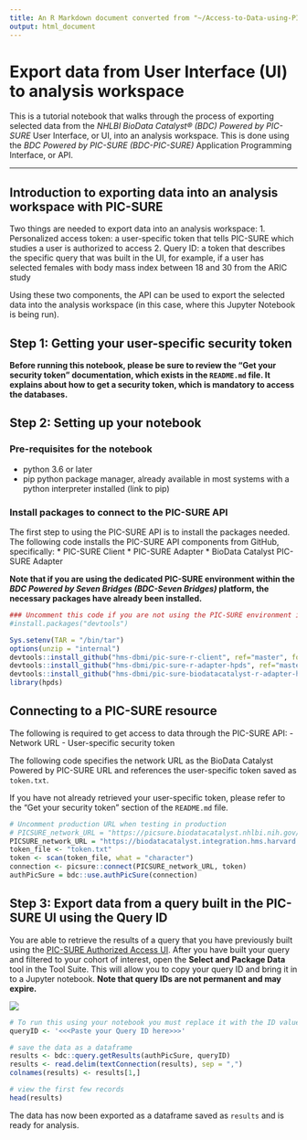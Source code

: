 ```yaml
---
title: An R Markdown document converted from "~/Access-to-Data-using-PIC-SURE-API/NHLBI_BioData_Catalyst/R/0_Export_from_UI.ipynb"
output: html_document
---
```


# Export data from User Interface (UI) to analysis workspace
This is a tutorial notebook that walks through the process of exporting selected data from the *NHLBI BioData Catalyst® (BDC) Powered by PIC-SURE* User Interface, or UI, into an analysis workspace. This is done using the *BDC Powered by PIC-SURE (BDC-PIC-SURE)* Application Programming Interface, or API.

------- 
 
## Introduction to exporting data into an analysis workspace with PIC-SURE

Two things are needed to export data into an analysis workspace:
1. Personalized access token: a user-specific token that tells PIC-SURE which studies a user is authorized to access
2. Query ID: a token that describes the specific query that was built in the UI, for example, if a user has selected females with body mass index between 18 and 30 from the ARIC study

Using these two components, the API can be used to export the selected data into the analysis workspace (in this case, where this Jupyter Notebook is being run). 

## Step 1: Getting your user-specific security token
**Before running this notebook, please be sure to review the "Get your security token" documentation, which exists in the `README.md` file. It explains about how to get a security token, which is mandatory to access the databases.**

## Step 2: Setting up your notebook

### Pre-requisites for the notebook
* python 3.6 or later
* pip python package manager, already available in most systems with a python interpreter installed (link to pip)

### Install packages to connect to the PIC-SURE API
The first step to using the PIC-SURE API is to install the packages needed. The following code installs the PIC-SURE API components from GitHub, specifically:
* PIC-SURE Client
* PIC-SURE Adapter
* BioData Catalyst PIC-SURE Adapter

**Note that if you are using the dedicated PIC-SURE environment within the *BDC Powered by Seven Bridges (BDC-Seven Bridges)* platform, the necessary packages have already been installed.**

```r
### Uncomment this code if you are not using the PIC-SURE environment in *BDC-Seven Bridges*, or if you do not have all the necessary dependencies installed.
#install.packages("devtools")
```

```r
Sys.setenv(TAR = "/bin/tar")
options(unzip = "internal")
devtools::install_github("hms-dbmi/pic-sure-r-client", ref="master", force=T, quiet=TRUE)
devtools::install_github("hms-dbmi/pic-sure-r-adapter-hpds", ref="master", force=T, quiet=TRUE)
devtools::install_github("hms-dbmi/pic-sure-biodatacatalyst-r-adapter-hpds", ref="new-search", force=T)
library(hpds)
```

## Connecting to a PIC-SURE resource
The following is required to get access to data through the PIC-SURE API: 
- Network URL
- User-specific security token

The following code specifies the network URL as the BioData Catalyst Powered by PIC-SURE URL and references the user-specific token saved as `token.txt`.

If you have not already retrieved your user-specific token, please refer to the "Get your security token" section of the `README.md` file.

```r
# Uncomment production URL when testing in production
# PICSURE_network_URL = "https://picsure.biodatacatalyst.nhlbi.nih.gov/picsure"
PICSURE_network_URL = "https://biodatacatalyst.integration.hms.harvard.edu/picsure"
token_file <- "token.txt"
token <- scan(token_file, what = "character")
connection <- picsure::connect(PICSURE_network_URL, token)
authPicSure = bdc::use.authPicSure(connection)
```

## Step 3: Export data from a query built in the PIC-SURE UI using the Query ID

You are able to retrieve the results of a query that you have previously built using the [PIC-SURE Authorized Access UI](https://picsure.biodatacatalyst.nhlbi.nih.gov/psamaui/). After you have built your query and filtered to your cohort of interest, open the **Select and Package Data** tool in the Tool Suite. This will allow you to copy your query ID and bring it in to a Jupyter notebook. **Note that query IDs are not permanent and may expire.**

<img src="https://drive.google.com/uc?id=1XD3L0obdgQZ3GgO2Xu-sxhMxzzXgqofL">

```r
# To run this using your notebook you must replace it with the ID value of a query that you have run.
queryID <- '<<<Paste your Query ID here>>>'
```

```r
# save the data as a dataframe
results <- bdc::query.getResults(authPicSure, queryID)
results <- read.delim(textConnection(results), sep = ",")
colnames(results) <- results[1,]

# view the first few records
head(results)
```

The data has now been exported as a dataframe saved as `results` and is ready for analysis.

